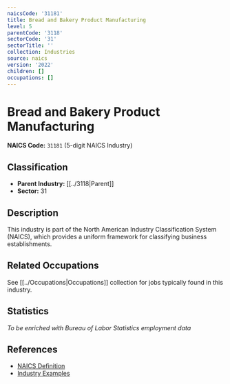 ```yaml
---
naicsCode: '31181'
title: Bread and Bakery Product Manufacturing
level: 5
parentCode: '3118'
sectorCode: '31'
sectorTitle: ''
collection: Industries
source: naics
version: '2022'
children: []
occupations: []
---
```

# Bread and Bakery Product Manufacturing

**NAICS Code:** `31181` (5-digit NAICS Industry)

## Classification

- **Parent Industry:** [[../3118|Parent]]
- **Sector:** 31

## Description

This industry is part of the North American Industry Classification System (NAICS), which provides a uniform framework for classifying business establishments.

## Related Occupations

See [[../Occupations|Occupations]] collection for jobs typically found in this industry.

## Statistics

*To be enriched with Bureau of Labor Statistics employment data*

## References

- [NAICS Definition](https://www.census.gov/naics/)
- [Industry Examples](https://www.census.gov/naics/2022NAICS/)
